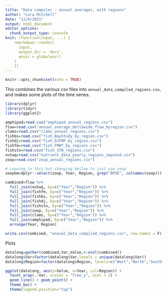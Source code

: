 ```yaml
---
title: "Data compiler - annual averages, with regions"
author: "Lara Mitchell"
date: "12/9/2021"
output: html_document
editor_options: 
  chunk_output_type: console
knit: (function(input, ...) {
    rmarkdown::render(
      input,
      output_dir = 'docs',
      envir = globalenv()
    )
    })
---
```


```r
knitr::opts_chunk$set(echo = TRUE)
```

This combines the various csv files into `annual_data_compiled_regions.csv`, and makes 
some plots of the time series.

```r
library(dplyr)
library(tidyr)
library(ggplot2)
```

```r
amphipod=read.csv("amphipod_annual_regions.csv")
flow=read.csv("annual_average_deltawide_flow_byregion.csv")
clams=read.csv("clams_annual_regions.csv")
fishbs=read.csv("fish_BayStudy_by_region.csv")
fishdj=read.csv("fish_DJFMP_by_region.csv")
fishfm=read.csv("fish_FMWT_by_regions.csv")
fishstn=read.csv("fish_STN_regions.csv")
nutwq=read.csv("nutrient_data_yearly_regions_imputed.csv")
zoop=read.csv("zoop_annual_regions.csv")

# Leaving in this but changing bellow to just use zoop
zoopbm=dplyr::select(zoop, Year, Region, grep("BPUE", colnames(zoop)))

combined=flow %>% 
  full_join(nutwq, by=c("Year","Region")) %>% 
  full_join(fishfm, by=c("Year","Region")) %>% 
  full_join(fishbs, by=c("Year","Region")) %>% 
  full_join(fishdj, by=c("Year","Region")) %>% 
  full_join(fishstn, by=c("Year","Region")) %>% 
  full_join(zoop, by=c("Year","Region")) %>% 
  full_join(clams, by=c("Year","Region")) %>% 
  full_join(amphipod, by=c("Year","Region")) %>% 
  arrange(Year, Region)

write.csv(combined, "annual_data_compiled_regions.csv", row.names = F)
```

Plots

```r
datalong=gather(combined,Var,Value,4:ncol(combined))
datalong$Var=factor(datalong$Var,levels = unique(datalong$Var))
datalong$Region=factor(datalong$Region, levels=c("West","North","South"))

ggplot(datalong, aes(y=Value, x=Year, col=Region)) +
  facet_wrap(.~Var, scales = "free_y", ncol = 2) +
  geom_line() + geom_point() +
  theme_bw() + 
  theme(legend.position="top")
```
